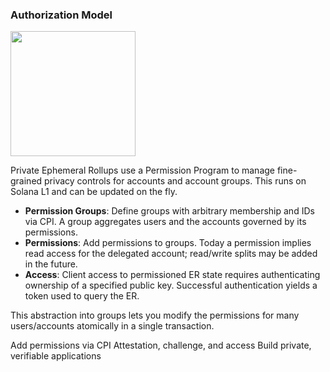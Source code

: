 ### Authorization Model

<img height="200" src="/images/TEE_permission.png" />

Private Ephemeral Rollups use a Permission Program to manage fine-grained privacy controls for accounts and account groups. This runs on Solana L1 and can be updated on the fly.

- **Permission Groups**: Define groups with arbitrary membership and IDs via CPI. A group aggregates users and the accounts governed by its permissions.
- **Permissions**: Add permissions to groups. Today a permission implies read access for the delegated account; read/write splits may be added in the future.
- **Access**: Client access to permissioned ER state requires authenticating ownership of a specified public key. Successful authentication yields a token used to query the ER.


<TeeEndpoint />

This abstraction into groups lets you modify the permissions for many users/accounts atomically in a single transaction.

<CardGroup cols={2}>
  <Card
    title="Program Implementation"
    icon="code"
    href="/pages/tools/tee/program-implementation"
    iconType="duotone"
  >
    Add permissions via CPI
  </Card>
  <Card
    title="Client Implementation"
    icon="browser"
    href="/pages/tools/tee/client-implementation"
    iconType="duotone"
  >
    Attestation, challenge, and access
  </Card>
  <Card
    title="Privacy Use Case"
    icon="shield-check"
    href="/pages/get-started/use-cases/privacy"
    iconType="duotone"
  >
    Build private, verifiable applications
  </Card>
</CardGroup>
